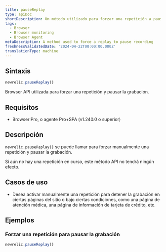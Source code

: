 ```yaml
---
title: pauseReplay
type: apiDoc
shortDescription: Un método utilizado para forzar una repetición a pausar la grabación.
tags:
  - Browser
  - Browser monitoring
  - Browser Agent
metaDescription: A method used to force a replay to pause recording
freshnessValidatedDate: '2024-04-22T00:00:00.000Z'
translationType: machine
---
```


## Sintaxis

```js
newrelic.pauseReplay()
```

Browser API utilizada para forzar una repetición y pausar la grabación.

## Requisitos

* Browser Pro, o agente Pro+SPA (v1.240.0 o superior)

## Descripción

`newrelic.pauseReplay()` se puede llamar para forzar manualmente una repetición y pausar la grabación.

Si aún no hay una repetición en curso, este método API no tendrá ningún efecto.

## Casos de uso

* Desea activar manualmente una repetición para detener la grabación en ciertas páginas del sitio o bajo ciertas condiciones, como una página de atención médica, una página de información de tarjeta de crédito, etc.

## Ejemplos

### Forzar una repetición para pausar la grabación

```js
newrelic.pauseReplay()
```